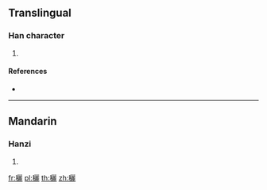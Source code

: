 {{character info/new}}
==Translingual==

===Han character===
{{Han char|rn=115|rad=禾|as=19|sn=24|four=|canj=HDMMP}}

# {{defn|Han|sort=禾19}}

====References====
* {{Han ref|kx=0862.110|dkj=25396|dj=1288.280|hdz=42640.120|uh=7A72|ud=31346}}

----

==Mandarin==

===Hanzi===
{{cmn-hanzi|pin=[[lí]] ([[li2]])|wg=li<sup>2</sup>}}

# {{defn|lang=cmn|sort=禾19}}

[[fr:穲]]
[[pl:穲]]
[[th:穲]]
[[zh:穲]]